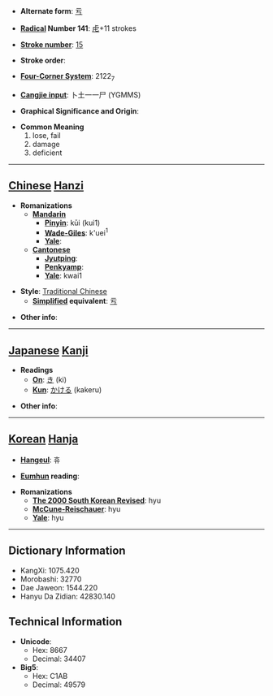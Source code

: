 * '''Alternate form''': [[亏]]

* '''[[Wiktionary:Chinese radical index| Radical]] Number 141''': [[Wiktionary:Chinese radical index 虍|虍]]+11 strokes

* '''[[Wiktionary:Chinese total strokes index|Stroke number]]''': [[Wiktionary:Chinese total strokes index 15|15]]

* '''Stroke order''': 

* '''[[Wiktionary:Chinese four corner index|Four-Corner System]]''': 2122<sub>7</sub>

* '''[[Wiktionary:Chinese Cangjie index|Cangjie input]]''': 卜土一一尸 (YGMMS)

* '''Graphical Significance and Origin''': 

* '''Common Meaning'''
*#lose, fail
*# damage
*# deficient


----

== [[Chinese]] [[Hanzi]] ==

* '''Romanizations'''
** '''[[Mandarin]]'''
*** '''[[Pinyin]]''': kūi (kui1)
*** '''[[Wade-Giles]]''': k'uei<sup>1</sup>
*** '''[[Yale]]''': 
** '''[[Cantonese]]'''
*** '''[[Jyutping]]''':
*** '''[[Penkyamp]]''': 
*** '''[[Yale]]''': kwai1

* '''Style''': [[Traditional Chinese]] 
** '''[[Simplified Chinese|Simplified]] equivalent''': [[亏]]

* '''Other info''': 

----

== [[Japanese]] [[Kanji]] ==

* '''Readings'''
** '''[[On]]''': [[き]] (ki)
** '''[[Kun]]''': [[かける]] (kakeru)

* '''Other info''':  

----

== [[Korean]] [[Hanja]] ==

* '''[[Hangeul]]''': 휴

* '''[[Eumhun]] reading''': 

* '''Romanizations'''
** '''[[The 2000 South Korean Revised Romanization|The 2000 South Korean Revised]]''': hyu
** '''[[McCune-Reischauer]]''': hyu
** '''[[Yale]]''': hyu

----

== Dictionary Information ==

* KangXi: 1075.420
* Morobashi: 32770
* Dae Jaweon: 1544.220
* Hanyu Da Zidian: 42830.140

== Technical Information ==

* '''Unicode''':
** Hex: 8667
** Decimal: 34407
* '''Big5''':
** Hex: C1AB
** Decimal: 49579